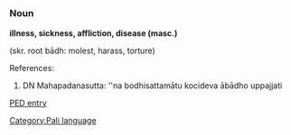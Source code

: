 =={{pi}}==
[[Category:Pali language]]

=== Noun ===
'''illness, sickness, affliction, disease  (masc.)'''

(skr. root b&#257;dh: molest, harass, torture)

References:

# DN Mahapadanasutta: ''na  bodhisattam&#257;tu  kocideva  &#257;b&#257;dho uppajjati

[http://dsal.uchicago.edu/cgi-bin/ddsa/getobject_?HTML.a.0:2725./projects/artfl0/databases/dicos/philologic/pali/IMAGE/ PED entry]